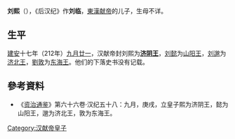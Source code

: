 '''刘熙'''（{{bd|？||？||catIdx=L}}），《后汉纪》作'''刘临'''，[[東漢|東漢]][[汉献帝|献帝]]的儿子，生母不详。
== 生平 ==
[[建安_(东汉)|建安]]十七年（212年）[[九月廿一|九月廿一]]，汉献帝封刘熙为'''[[济阴王|济阴王]]'''，[[劉懿_(漢獻帝子)|刘懿]]为[[山阳王|山阳王]]，[[刘邈|刘邈]]为[[济北王|济北王]]，[[劉敦|劉敦]]为[[东海王|东海王]]。他们的下落史书没有记载。

==參考資料==
*《[[资治通鉴|资治通鉴]]》第六十六卷·汉纪五十八：九月，庚戌，立皇子熙为济阴王，懿为山阳王，邈为济北王，敦为东海王。

{{漢朝人物小作品}}

[[Category:汉献帝皇子|Category:汉献帝皇子]]
